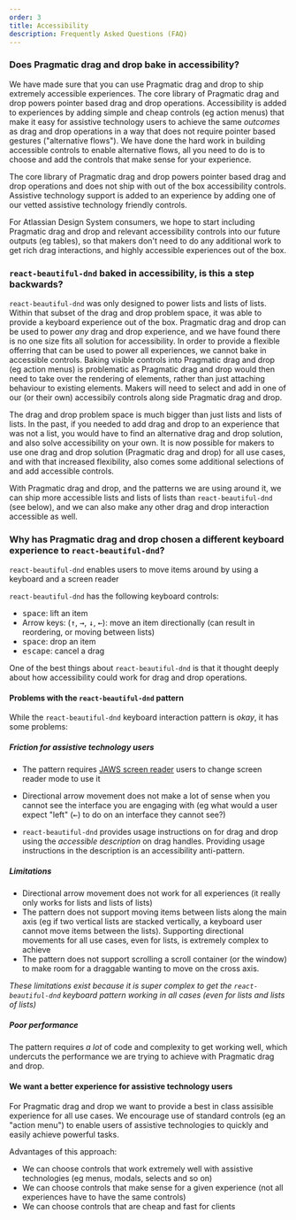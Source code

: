 ```yaml
---
order: 3
title: Accessibility
description: Frequently Asked Questions (FAQ)
---
```


### Does Pragmatic drag and drop bake in accessibility?

We have made sure that you can use Pragmatic drag and drop to ship extremely accessible experiences. The core library of Pragmatic drag and drop powers pointer based drag and drop operations. Accessibility is added to experiences by adding simple and cheap controls (eg action menus) that make it easy for assistive technology users to achieve the same _outcomes_ as drag and drop operations in a way that does not require pointer based gestures ("alternative flows"). We have done the hard work in building accessible controls to enable alternative flows, all you need to do is to choose and add the controls that make sense for your experience.

The core library of Pragmatic drag and drop powers pointer based drag and drop operations and does not ship with out of the box accessibility controls. Assistive technology support is added to an experience by adding one of our vetted assistive technology friendly controls.

For Atlassian Design System consumers, we hope to start including Pragmatic drag and drop and relevant accessibility controls into our future outputs (eg tables), so that makers don't need to do any additional work to get rich drag interactions, and highly accessible experiences out of the box.

### `react-beautiful-dnd` baked in accessibility, is this a step backwards?

`react-beautiful-dnd` was only designed to power lists and lists of lists. Within that subset of the drag and drop problem space, it was able to provide a keyboard experience out of the box. Pragmatic drag and drop can be used to power _any_ drag and drop experience, and we have found there is no one size fits all solution for accessibility. In order to provide a flexible offerring that can be used to power all experiences, we cannot bake in accessible controls. Baking visible controls into Pragmatic drag and drop (eg action menus) is problematic as Pragmatic drag and drop would then need to take over the rendering of elements, rather than just attaching behaviour to existing elements. Makers will need to select and add in one of our (or their own) accessibily controls along side Pragmatic drag and drop.

The drag and drop problem space is much bigger than just lists and lists of lists. In the past, if you needed to add drag and drop to an experience that was not a list, you would have to find an alternative drag and drop solution, and also solve accessibility on your own. It is now possible for makers to use one drag and drop solution (Pragmatic drag and drop) for all use cases, and with that increased flexibility, also comes some additional selections of and add accessible controls.

With Pragmatic drag and drop, and the patterns we are using around it, we can ship more accessible lists and lists of lists than `react-beautiful-dnd` (see below), and we can also make any other drag and drop interaction accessible as well.

### Why has Pragmatic drag and drop chosen a different keyboard experience to `react-beautiful-dnd`?

`react-beautiful-dnd` enables users to move items around by using a keyboard and a screen reader

`react-beautiful-dnd` has the following keyboard controls:

- <kbd>space</kbd>: lift an item
- Arrow keys: (<kbd>↑</kbd>, <kbd>→</kbd>, <kbd>↓</kbd>, <kbd>←</kbd>): move an item directionally (can result in reordering, or moving between lists)
- <kbd>space</kbd>: drop an item
- <kbd>escape</kbd>: cancel a drag

One of the best things about `react-beautiful-dnd` is that it thought deeply about how accessibility could work for drag and drop operations.

#### Problems with the `react-beautiful-dnd` pattern

While the `react-beautiful-dnd` keyboard interaction pattern is _okay_, it has some problems:

##### Friction for assistive technology users

- The pattern requires [JAWS screen reader](https://www.freedomscientific.com/products/software/jaws/) users to change screen reader mode to use it
- Directional arrow movement does not make a lot of sense when you cannot see the interface you are engaging with (eg what would a user expect "left" (<kbd>←</kbd>) to do on an interface they cannot see?)

- `react-beautiful-dnd` provides usage instructions on for drag and drop using the _accessible description_ on drag handles. Providing usage instructions in the description is an accessibility anti-pattern.

##### Limitations

- Directional arrow movement does not work for all experiences (it really only works for lists and lists of lists)
- The pattern does not support moving items between lists along the main axis (eg if two vertical lists are stacked vertically, a keyboard user cannot move items between the lists). Supporting directional movements for all use cases, even for lists, is extremely complex to achieve
- The pattern does not support scrolling a scroll container (or the window) to make room for a draggable wanting to move on the cross axis.

_These limitations exist because it is super complex to get the `react-beautiful-dnd` keyboard pattern working in all cases (even for lists and lists of lists)_

##### Poor performance

The pattern requires _a lot_ of code and complexity to get working well, which undercuts the performance we are trying to achieve with Pragmatic drag and drop.

#### We want a better experience for assistive technology users

For Pragmatic drag and drop we want to provide a best in class assisible experience for all use cases. We encourage use of standard controls (eg an "action menu") to enable users of assistive technologies to quickly and easily achieve powerful tasks.

Advantages of this approach:

- We can choose controls that work extremely well with assistive technologies (eg menus, modals, selects and so on)
- We can choose controls that make sense for a given experience (not all experiences have to have the same controls)
- We can choose controls that are cheap and fast for clients
